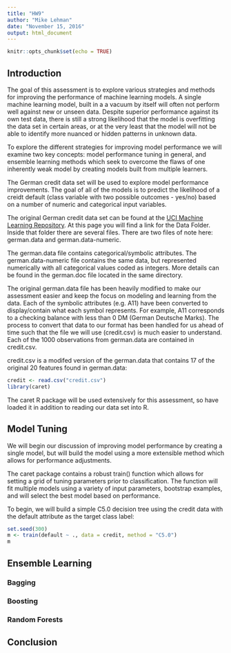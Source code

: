```yaml
---
title: "HW9"
author: "Mike Lehman"
date: "November 15, 2016"
output: html_document
---
```


```r
knitr::opts_chunk$set(echo = TRUE)
```

## Introduction

The goal of this assessment is to explore various strategies and methods for improving the performance of machine learning models. A single machine learning model, built in a a vacuum by itself will often not perform well against new or unseen data. Despite superior performance against its own test data, there is still a strong likelihood that the model is overfitting the data set in certain areas, or at the very least that the model will not be able to identify more nuanced or hidden patterns in unknown data.

To explore the different strategies for improving model performance we will examine two key concepts: model performance tuning in general, and ensemble learning methods which seek to overcome the flaws of one inherently weak model by creating models built from multiple learners.

The German credit data set will be used to explore model performance improvements. The goal of all of the models is to predict the likelihood of a creidt default (class variable with two possible outcomes - yes/no) based on a number of numeric and categorical input variables.

The original German credit data set can be found at the [UCI Machine Learning Repository](http://archive.ics.uci.edu/ml/datasets/Statlog+%28German+Credit+Data%29). At this page you will find a link for the Data Folder. Inside that folder there are several files. There are two files of note here: german.data and german.data-numeric. 

The german.data file contains categorical/symbolic attributes. The german.data-numeric file contains the same data, but represented numerically with all categorical values coded as integers. More details can be found in the german.doc file located in the same directory.

The original german.data file has been heavily modified to make our assessment easier and keep the focus on modeling and learning from the data. Each of the symbolic attributes (e.g. A11) have been converted to display/contain what each symbol represents. For example, A11 corresponds to a checking balance with less than 0 DM (German Deutsche Marks). The process to convert that data to our format has been handled for us ahead of time such that the file we will use (credit.csv)  is much easier to understand. Each of the 1000 observations from german.data are contained in credit.csv.

credit.csv is a modifed version of the german.data that contains 17 of the original 20 features found in german.data:

```r
credit <- read.csv("credit.csv")
library(caret)
```

The caret R package will be used extensively for this assessment, so have loaded it in addition to reading our data set into R.

## Model Tuning

We will begin our discussion of improving model performance by creating a single model, but will build the model using a more extensible method which allows for performance adjustments.

The caret package contains a robust train() function which allows for setting a grid of tuning parameters prior to classification. The function will fit multiple models using a variety of input parameters, bootstrap examples, and will select the best model based on performance.

To begin, we will build a simple C5.0 decision tree using the credit data with the default attribute as the target class label:

```r
set.seed(300)
m <- train(default ~ ., data = credit, method = "C5.0")
m
```



## Ensemble Learning

### Bagging

### Boosting

### Random Forests

## Conclusion
